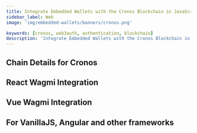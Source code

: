 ```yaml
---
title: Integrate Embedded Wallets with the Cronos Blockchain in JavaScript
sidebar_label: Web
image: 'img/embedded-wallets/banners/cronos.png'

keywords: [cronos, web3auth, authentication, blockchain]
description: 'Integrate Embedded Wallets with the Cronos Blockchain in JavaScript | Embedded Wallets'
---
```



<SEO
  title="Integrate Embedded Wallets with the Cronos Blockchain in JavaScript"
  description="Integrate Embedded Wallets with the Cronos Blockchain in JavaScript | Embedded Wallets"
  image="https://docs.metamask.io/img/embedded-wallets/banners/cronos.png"
  slug="/embedded-wallets/connect-blockchain/evm/cronos/web"
/>

## Chain Details for Cronos

<ChainDetailsCronos />

## React Wagmi Integration

<ReactWagmiIntegration />

## Vue Wagmi Integration

<VueWagmiIntegration />

## For VanillaJS, Angular and other frameworks

<JsBlockchainMethods />
